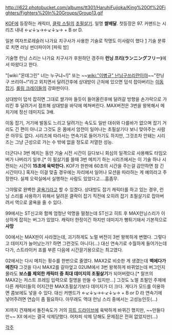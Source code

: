 http://i622.photobucket.com/albums/tt301/HaruhiFujioka/King%20Of%20Fighters/Fighters%20In%20Groups/Group13.gif

[[KOF]]에 등장하는 캐릭터, [[클락 스틸]]의 [[초필살기]]. 일명 '''쌀배달'''. 첫등장은 97. 커맨드는 시리즈 내내 ←↙↓↘→←↙↓↘→ + B or D.

일본 여자프로레슬러 나가요 치구사가 사용한 기술로 작명도 이사람이 했다 [http://kkjzato.egloos.com/1407858] 기술 분류로 치면 러닝 썬더파이어 [파워 밤]

기술명 런닝 스리는 나가요 치구사가 후원하던 경주마 '''런닝 프리(ランニングフリー)'''에서 따왔다고 한다. 

"[wiki:"몬데그린" 너는 누구냐~!]" 또는 ~~[[wiki:"이병규" 난닝구쓰리란이야]]~~"란닝구 쓰리야~!"라고 외치면서 달려간후에 상대방이 근처에 있으면 덥석 잡아버리는 [[이동 잡기]]. [[롤링 크레이들]]의 강화판이다.

상대방이 덥석 잡히면 그대로 쌀가마 들듯이 들어올린후에 달려갈 방향을 손가락으로 가리킨 후 달려가서 점프해 상대방을 바닥에 메쳐버린다. MAX버전은 3번을 왕복해서 메치기에 정신 데미지도 3배.

이동 잡기, 거기에 발동도 느리고 달려가는 속도도 일반 대쉬와 다를바가 없으며 잡기 거리도 긴 편이 아니고 그것도 온 몸에서 암전이 일어나는 초필살기다 보니 맞아주는 사람은 아무도 없다. 시리즈에 따라서는 연속기로 들어가기도 하지만, 그것조차 안돼는 시리즈는 그냥 근성으로 가는 수 밖에 없을 정도로 저열한 성능. 

더군다나 3번 메치는 동안 기술 시전 시간이 길다보니 회심의 일격으로 사용해도 타임오버가 나버리기 일쑤.[* 이 필살기를 쓸때 3번 메치기 하는 시리즈에서는 이 기술 하나 시전되는 시간이 '''15초에 육박한다.''' KOF가 한판에 60초의 시간을 주는걸 감안하면 참 긴 시간이다.] 혹자는 이걸 맞출 경우에는 자리에서 일어나 모션을 따라하는 게 예의라고 주장한다. 실제 오락실에서 실행하는 사람도 있었다고....흠좀무.  

그야말로 완벽한 [[굴욕기]]라고 할 수 있겠다. 상대방도 잡기 캐릭터를 하고 있는 경우, 런닝 스리를 사용하기 위해서 달려온 클락이 잡기 직전에 오히려 잡기 초필살기로 잡아버려서 역으로 굴욕을 줄 수 있다.

99에서는 ST신고와 함께 엄청난 악명을 떨쳤는데 ST신고 히트 후 MAX런닝스리가 이상하게 잡히는 버그가 있었다. 캐릭터 한정이긴 하지만 데미지가 뻥튀기돼서 기본적으로 '''사망'''

00에서는 MAX판이 사라졌는데, 괴기하게도 노멀 버전이 3번 왕복하게 변했다. 그렇다고 데미지가 늘어났는가? 하면 그런것도 아니다(…) 대신 연속기로 수월하게 들어가는데다가, 스트라이커 죠를 부른 다음에 시간끌기용으로는 최고였다.

02에서는 다시 메치는 횟수를 한번으로 줄였다. MAX2로 비슷한 게 생겼는데 '''벽에다가 메친다''' 그것을 다시 MAX2를 갈아엎고 02UM에서 3번 왕복하게 바뀌었는데 버그인지 몰라도 '''보스를 제외한 캐릭터 중 최대 데미지의 초필살기'''가 되어버렸다.[* 랄프의 MAX2는 저스트 프레임 입력으로 절명을 만들 수 있지만...] 그것도 노멀 초필인 주제에 다른 캐릭터들의 어지간한 MAX초필살기보다 데미지가 더 크다. 게다가 모드를 이용하면 콤보에도 넣을 수 있다. 대신 커맨드가 ←↙↓↘→←↙↓↘→ + B or D 라 연속기에 넣어주려면 연습이 좀 필요하다. 아무래도 역대 런닝 스리 중에서는 고성능인듯(…) 

XI까지 건재해서 돌진속도가 거의 [[히트 드라이브]]에 육박하게 바뀌긴 했지만, ~~만들다 만~~ XII 에서는 결국 삭제당했다. 어차피 삭제 당해도 문제점은 전혀 없었지만(…) 

[[각주]]
